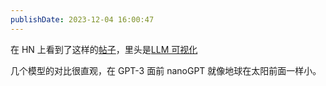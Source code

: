 ```yaml
---
publishDate: 2023-12-04 16:00:47
---
```


在 HN 上看到了这样的[帖子](https://news.ycombinator.com/item?id=38505211)，里头是[LLM 可视化](https://bbycroft.net/llm)

几个模型的对比很直观，在 GPT-3 面前 nanoGPT 就像地球在太阳前面一样小。
